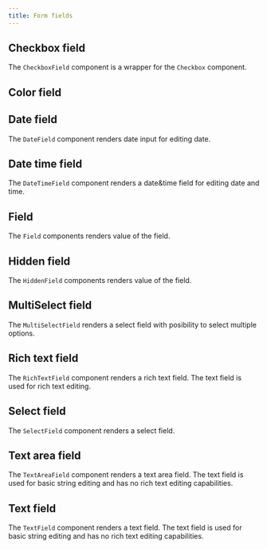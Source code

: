 ```yaml
---
title: Form fields
---
```



## Checkbox field

The `CheckboxField` component is a wrapper for the `Checkbox` component.

<CheckBoxField />

## Color field

<ColorField />

## Date field

The `DateField` component renders date input for editing date.

<DateField />

## Date time field

The `DateTimeField` component renders a date&time field for editing date and time.

<DateTimeField />

## Field

The `Field` components renders value of the field.

<Field />

## Hidden field

The `HiddenField` components renders value of the field.

<HiddenField />

## MultiSelect field

The `MultiSelectField` renders a select field with posibility to select multiple options.

<MultiSelectField />

## Rich text field

The `RichTextField` component renders a rich text field. The text field is used for rich text editing.

<RichTextField />

## Select field

The `SelectField` component renders a select field.

<SelectField />

## Text area field

The `TextAreaField` component renders a text area field. The text field is used for basic string editing and has no rich text editing capabilities.

<TextareaField />

## Text field

The `TextField` component renders a text field. The text field is used for basic string editing and has no rich text editing capabilities.

<TextField />
